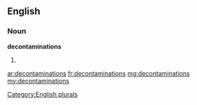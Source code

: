 ==English==

===Noun===
'''decontaminations'''

# {{plural of|decontamination}}

[[Category:English plurals]]

[[ar:decontaminations]]
[[fr:decontaminations]]
[[mg:decontaminations]]
[[my:decontaminations]]